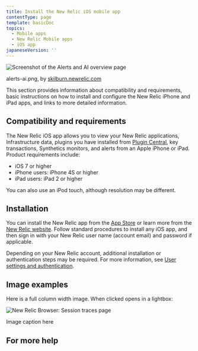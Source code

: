 ```yaml
---
title: Install the New Relic iOS mobile app
contentType: page
template: basicDoc
topics:
  - Mobile apps
  - New Relic Mobile apps
  - iOS app
japaneseVersion: ''
---
```


![Screenshot of the Alerts and AI overview page](./images/alerts-ai.png "alerts-ai.png")

alerts-ai.png, by [skilburn.newrelic.com](/users/skilburnnewreliccom)

This section provides information about compatibility and requirements, basic instructions on how to install and configure the New Relic iPhone and iPad apps, and links to more detailed information.

## Compatibility and requirements

The New Relic iOS app allows you to view your New Relic applications, Infrastructure data, plugins you have installed from [Plugin Central](/docs/plugins/welcome-to-plugin-central), key transactions, Synthetics monitors, and alerts from an Apple iPhone or iPad. Product requirements include:

* iOS 7 or higher
* iPhone users: iPhone 4S or higher
* iPad users: iPad 2 or higher

You can also use an iPod touch, although resolution may be different.

## Installation

You can install the New Relic app from the [App Store](https://itunes.apple.com/us/app/new-relic/id594038638?ls=1&mt=8 "Link opens in a new window") or learn more from the [New Relic website](https://newrelic.com/mobility). Follow standard procedures to install any iOS app, and then sign in with your New Relic user name (account email) and password if applicable.

Depending on your New Relic account, additional installation or authentication steps may be required. For more information, see [User settings and authentication](/docs/ios/ios-user-settings-and-authentication).

## Image examples

Here is a full column width image. When clicked opens in a lightbox:

![New Relic Browser: Session traces page](./images/screenshot-browser-session-traces-050420.png "New Relic Browser: Session traces page")

Image caption here

## For more help
